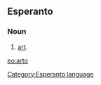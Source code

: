 ==Esperanto==
===Noun===
# [[art]].

{{Universala Vortaro}}
[[eo:arto]]
[[Category:Esperanto language]]